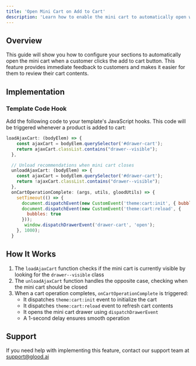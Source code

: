 ```yaml
---
title: 'Open Mini Cart on Add to Cart'
description: 'Learn how to enable the mini cart to automatically open when clicking the add to cart button'
---
```


## Overview

This guide will show you how to configure your sections to automatically open the mini cart when a customer clicks the add to cart button. This feature provides immediate feedback to customers and makes it easier for them to review their cart contents.

## Implementation

### Template Code Hook
Add the following code to your template's JavaScript hooks. This code will be triggered whenever a product is added to cart:

```javascript
loadAjaxCart: (bodyElem) => {
    const ajaxCart = bodyElem.querySelector('#drawer-cart');
    return ajaxCart.classList.contains("drawer--visible");
  },

  // Unload recommendations when mini cart closes
  unloadAjaxCart: (bodyElem) => {
    const ajaxCart = bodyElem.querySelector('#drawer-cart');
    return !ajaxCart.classList.contains("drawer--visible");
  },
  onCartOperationComplete: (args, utils, gloodUtils) => {
    setTimeout(() => {
      document.dispatchEvent(new CustomEvent('theme:cart:init', { bubbles: true }));
      document.dispatchEvent(new CustomEvent('theme:cart:reload', {
        bubbles: true
      }));
       window.dispatchDrawerEvent('drawer-cart', 'open');
    }, 1000);
  }
```

## How It Works

1. The `loadAjaxCart` function checks if the mini cart is currently visible by looking for the `drawer--visible` class
2. The `unloadAjaxCart` function handles the opposite case, checking when the mini cart should be closed
3. When a cart operation completes, `onCartOperationComplete` is triggered:
   - It dispatches `theme:cart:init` event to initialize the cart
   - It dispatches `theme:cart:reload` event to refresh cart contents
   - It opens the mini cart drawer using `dispatchDrawerEvent`
   - A 1-second delay ensures smooth operation

## Support

If you need help with implementing this feature, contact our support team at support@glood.ai 